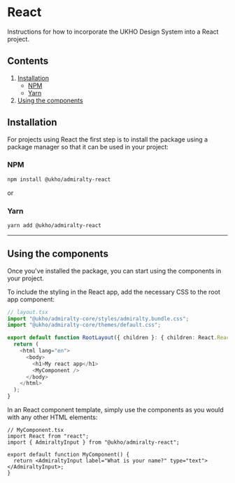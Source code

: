 # React

Instructions for how to incorporate the UKHO Design System into a React project.

## Contents

1. [Installation](#installation)
   - [NPM](#npm)
   - [Yarn](#yarn)
2. [Using the components](#using-the-components)

## Installation

For projects using React the first step is to install the package using a package manager so that it can be used in your project:

### NPM

```bash
npm install @ukho/admiralty-react
```

or

### Yarn

```bash
yarn add @ukho/admiralty-react
```

---

## Using the components

Once you've installed the package, you can start using the components in your project.

To include the styling in the React app, add the necessary CSS to the root app component:

```typescript
// layout.tsx
import "@ukho/admiralty-core/styles/admiralty.bundle.css";
import "@ukho/admiralty-core/themes/default.css";

export default function RootLayout({ children }: { children: React.ReactNode }) {
  return (
    <html lang="en">
      <body>
        <h1>My react app</h1>
        <MyComponent />
      </body>
    </html>
  );
}
```

In an React component template, simply use the components as you would with any other HTML elements:

```tsx
// MyComponent.tsx
import React from "react";
import { AdmiraltyInput } from "@ukho/admiralty-react";

export default function MyComponent() {
  return <AdmiraltyInput label="What is your name?" type="text"></AdmiraltyInput>;
}
```

